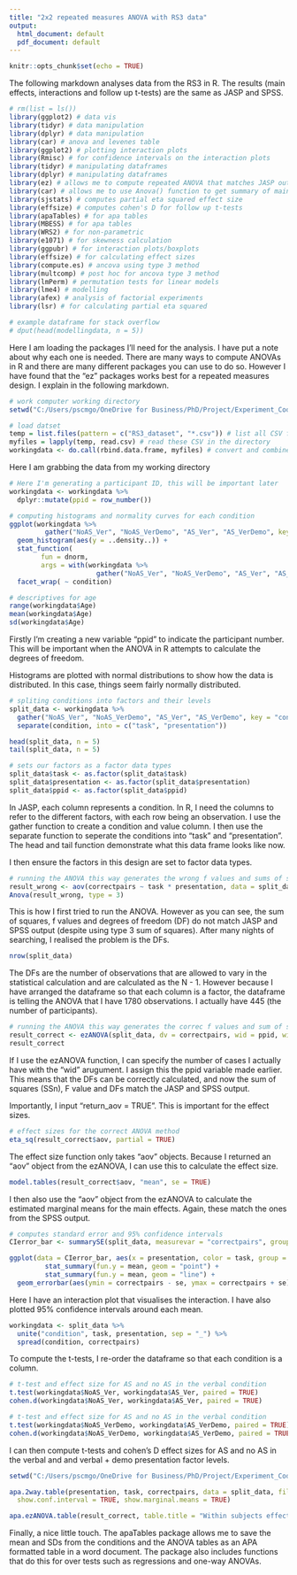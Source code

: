 ```yaml
---
title: "2x2 repeated measures ANOVA with RS3 data"
output:
  html_document: default
  pdf_document: default
---
```


```r
knitr::opts_chunk$set(echo = TRUE)
```

The following markdown analyses data from the RS3 in R. The results (main effects, interactions and follow up t-tests) are the same as JASP and SPSS.

```r
# rm(list = ls())
library(ggplot2) # data vis
library(tidyr) # data manipulation
library(dplyr) # data manipulation
library(car) # anova and levenes table
library(ggplot2) # plotting interaction plots
library(Rmisc) # for confidence intervals on the interaction plots
library(tidyr) # manipulating dataframes
library(dplyr) # manipulating dataframes
library(ez) # allows me to compute repeated ANOVA that matches JASP output
library(car) # allows me to use Anova() function to get summary of main effects and interactions
library(sjstats) # computes partial eta squared effect size
library(effsize) # computes cohen's D for follow up t-tests
library(apaTables) # for apa tables
library(MBESS) # for apa tables
library(WRS2) # for non-parametric
library(e1071) # for skewness calculation
library(ggpubr) # for interaction plots/boxplots
library(effsize) # for calculating effect sizes
library(compute.es) # ancova using type 3 method
library(multcomp) # post hoc for ancova type 3 method
library(lmPerm) # permutation tests for linear models
library(lme4) # modelling
library(afex) # analysis of factorial experiments
library(lsr) # for calculating partial eta squared

# example dataframe for stack overflow
# dput(head(modellingdata, n = 5))
```

Here I am loading the packages I'll need for the analysis. I have put a note about why each one is needed. There are many ways to compute ANOVAs in R and there are many different packages you can use to do so. However I have found that the "ez" packages works best for a repeated measures design. I explain in the following markdown. 

```r
# work computer working directory
setwd("C:/Users/pscmgo/OneDrive for Business/PhD/Project/Experiment_Code/teachingcode")

# load datset
temp = list.files(pattern = c("RS3_dataset", "*.csv")) # list all CSV files in the directory
myfiles = lapply(temp, read.csv) # read these CSV in the directory
workingdata <- do.call(rbind.data.frame, myfiles) # convert and combine the CSV files into dataframe
```

Here I am grabbing the data from my working directory

```r
# Here I'm generating a participant ID, this will be important later
workingdata <- workingdata %>%
  dplyr::mutate(ppid = row_number())

# computing histograms and normality curves for each condition
ggplot(workingdata %>%
         gather("NoAS_Ver", "NoAS_VerDemo", "AS_Ver", "AS_VerDemo", key = "condition", value = "correctpairs"), aes(x = correctpairs)) +
  geom_histogram(aes(y = ..density..)) +
  stat_function(
		fun = dnorm, 
		args = with(workingdata %>%
		              gather("NoAS_Ver", "NoAS_VerDemo", "AS_Ver", "AS_VerDemo", key = "condition", value = "correctpairs"), c(mean = mean(correctpairs), sd = sd(correctpairs)))) + 
  facet_wrap( ~ condition)

# descriptives for age
range(workingdata$Age)
mean(workingdata$Age)
sd(workingdata$Age)
```

Firstly I'm creating a new variable "ppid" to indicate the participant number. This will be important when the ANOVA in R attempts to calculate the degrees of freedom. 

Histograms are plotted with normal distributions to show how the data is distributed. In this case, things seem fairly normally distributed.

```r
# spliting conditions into factors and their levels
split_data <- workingdata %>%
  gather("NoAS_Ver", "NoAS_VerDemo", "AS_Ver", "AS_VerDemo", key = "condition", value = "correctpairs") %>%
  separate(condition, into = c("task", "presentation"))

head(split_data, n = 5)
tail(split_data, n = 5)

# sets our factors as a factor data types
split_data$task <- as.factor(split_data$task)
split_data$presentation <- as.factor(split_data$presentation)
split_data$ppid <- as.factor(split_data$ppid)
```

In JASP, each column represents a condition. In R, I need the columns to refer to the different factors, with each row being an observation. I use the gather function to create a condition and value column. I then use the separate function to seperate the conditions into "task" and "presentation". The head and tail function demonstrate what this data frame looks like now.

I then ensure the factors in this design are set to factor data types.

```r
# running the ANOVA this way generates the wrong f values and sums of squares
result_wrong <- aov(correctpairs ~ task * presentation, data = split_data)
Anova(result_wrong, type = 3)
```

This is how I first tried to run the ANOVA. However as you can see, the sum of squares, f values and degrees of freedom (DF) do not match JASP and SPSS output (despite using type 3 sum of squares). After many nights of searching, I realised the problem is the DFs.

```r
nrow(split_data)
```

The DFs are the number of observations that are allowed to vary in the statistical calculation and are calculated as the N - 1. However because I have arranged the dataframe so that each column is a factor, the dataframe is telling the ANOVA that I have 1780 observations. I actually have 445 (the number of participants).

```r
# running the ANOVA this way generates the correc f values and sum of sqaures
result_correct <- ezANOVA(split_data, dv = correctpairs, wid = ppid, within = .(task, presentation), type = 3, detailed = TRUE, return_aov = TRUE)
result_correct
```

If I use the ezANOVA function, I can specify the number of cases I actually have with the "wid" arugument. I assign this the ppid variable made earlier. This means that the DFs can be correctly calculated, and now the sum of squares (SSn), F value and DFs match the JASP and SPSS output.

Importantly, I input "return_aov = TRUE". This is important for the effect sizes.

```r
# effect sizes for the correct ANOVA method
eta_sq(result_correct$aov, partial = TRUE)
```

The effect size function only takes "aov" objects. Because I returned an "aov" object from the ezANOVA, I can use this to calculate the effect size. 

```r
model.tables(result_correct$aov, "mean", se = TRUE)
```

I then also use the "aov" object from the ezANOVA to calculate the estimated marginal means for the main effects. Again, these match the ones from the SPSS output.

```r
# computes standard error and 95% confidence intervals
CIerror_bar <- summarySE(split_data, measurevar = "correctpairs", groupvars = c("task", "presentation"))

ggplot(data = CIerror_bar, aes(x = presentation, color = task, group = task, y = correctpairs)) +
         stat_summary(fun.y = mean, geom = "point") +
         stat_summary(fun.y = mean, geom = "line") +
  geom_errorbar(aes(ymin = correctpairs - se, ymax = correctpairs + se), width = .1)
```

Here I have an interaction plot that visualises the interaction. I have also plotted 95% confidence intervals around each mean.

```r
workingdata <- split_data %>%
  unite("condition", task, presentation, sep = "_") %>%
  spread(condition, correctpairs)
```

To compute the t-tests, I re-order the dataframe so that each condition is a column.

```r
# t-test and effect size for AS and no AS in the verbal condition
t.test(workingdata$NoAS_Ver, workingdata$AS_Ver, paired = TRUE)
cohen.d(workingdata$NoAS_Ver, workingdata$AS_Ver, paired = TRUE)

# t-test and effect size for AS and no AS in the verbal condition
t.test(workingdata$NoAS_VerDemo, workingdata$AS_VerDemo, paired = TRUE)
cohen.d(workingdata$NoAS_VerDemo, workingdata$AS_VerDemo, paired = TRUE)
```

I can then compute t-tests and cohen's D effect sizes for AS and no AS in the verbal and and verbal + demo presentation factor levels.

```r
setwd("C:/Users/pscmgo/OneDrive for Business/PhD/Project/Experiment_Code/teachingcode")

apa.2way.table(presentation, task, correctpairs, data = split_data, filename = "anova_means_table.doc", table.number = 1,
  show.conf.interval = TRUE, show.marginal.means = TRUE)

apa.ezANOVA.table(result_correct, table.title = "Within subjects effects", table.number = 2, filename = "anova_table.doc")
```

Finally, a nice little touch. The apaTables package allows me to save the mean and SDs from the conditions and the ANOVA tables as an APA formatted table in a word document. The package also includes functions that do this for over tests such as regressions and one-way ANOVAs.
